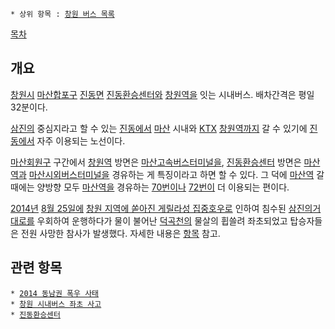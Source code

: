  * 상위 항목 : [[창원 버스 목록]]

[[목차]]

== 개요 ==
[[창원시]] [[마산합포구]] [[진동면(창원)|진동면]] [[진동환승센터]]와 [[창원역]]을 잇는 시내버스. 배차간격은 평일 32분이다.

[[삼진(지역)|삼진]]의 중심지라고 할 수 있는 [[진동면(창원)|진동]]에서 [[마산]] 시내와 [[KTX]] [[창원역]]까지 갈 수 있기에 [[진동면(창원)|진동]]에서 자주 이용되는 노선이다.

[[마산회원구]] 구간에서 [[창원역]] 방면은 [[마산고속버스터미널]]을, [[진동환승센터]] 방면은 [[마산역]]과 [[마산시외버스터미널]]을 경유하는 게 특징이라고 하면 할 수 있다. 그 덕에 [[마산역]] 갈 때에는 양방향 모두 [[마산역]]을 경유하는 [[창원 버스 70|70번]]이나 [[창원 버스 72|72번]]이 더 이용되는 편이다.

[[2014년]] [[8월 25일]]에 [[2014 동남권 폭우 사태|창원 지역에 쏟아진 게릴라성 집중호우]]로 인하여 침수된 [[삼진의거대로]]를 우회하여 운행하다가 물이 불어난 [[덕곡천]]의 물살의 휩쓸려 좌초되었고 탑승자들은 전원 사망한 참사가 발생했다. 자세한 내용은 [[창원 시내버스 좌초 사고|항목]] 참고.

== 관련 항목 ==
 * [[2014 동남권 폭우 사태]]
 * [[창원 시내버스 좌초 사고]]
 * [[진동환승센터]]
